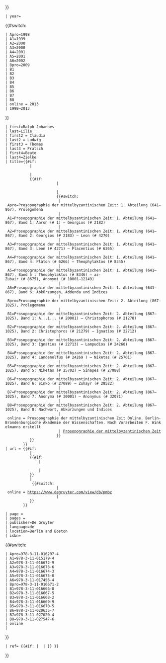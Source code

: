 <noinclude>{{{volume|}}}</noinclude>{{cite encyclopedia 
 | encyclopedia= {{#if:{{{title|}}}{{{article|}}}|
{{#switch:{{{volume|}}}
 | Apro=Prosopographie der mittelbyzantinischen Zeit: 1. Abteilung (641–867), Prolegomena
 | A1=Prosopographie der mittelbyzantinischen Zeit: 1. Abteilung (641–867), Band 1: Aaron (# 1) – Georgios (# 2182)
 | A2=Prosopographie der mittelbyzantinischen Zeit: 1. Abteilung (641–867), Band 2: Georgios (# 2183) – Leon (# 4270)
 | A3=Prosopographie der mittelbyzantinischen Zeit: 1. Abteilung (641–867), Band 3: Leon (# 4271) – Placentius (# 6265)
 | A4=Prosopographie der mittelbyzantinischen Zeit: 1. Abteilung (641–867), Band 4: Platon (# 6266) – Theophylaktos (# 8345)
 | A5=Prosopographie der mittelbyzantinischen Zeit: 1. Abteilung (641–867), Band 5 : Theophylaktos (# 8346) – az-Zubair (# 8675), Anonymi (# 10001–12149) 
 | A6=Prosopographie der mittelbyzantinischen Zeit: 1. Abteilung (641–867), Band 6: Abkürzungen, Addenda und Indices
 | Bpro=Prosopographie der mittelbyzantinischen Zeit: 2. Abteilung (867–1025), Prolegomena
 | B1=Prosopographie der mittelbyzantinischen Zeit: 2. Abteilung (867–1025), Band 1: A...i... (# 20001) – Christophoros (# 21278)
 | B2=Prosopographie der mittelbyzantinischen Zeit: 2. Abteilung (867–1025), Band 2: Christophoros (# 21279) – Ignatios (# 22712)
 | B3=Prosopographie der mittelbyzantinischen Zeit: 2. Abteilung (867–1025), Band 3: Ignatios (# 22713) – Lampudios (# 24268)
 | B4=Prosopographie der mittelbyzantinischen Zeit: 2. Abteilung (867–1025), Band 4: Landenolfus (# 24269 ) – Niketas (# 25701)
 | B5=Prosopographie der mittelbyzantinischen Zeit: 2. Abteilung (867–1025), Band 5: Niketas (# 25702) – Sinapes (# 27088)
 | B6=Prosopographie der mittelbyzantinischen Zeit: 2. Abteilung (867–1025), Band 6: Sinko (# 27089) – Zuhayr (# 28522)
 | B7=Prosopographie der mittelbyzantinischen Zeit: 2. Abteilung (867–1025), Band 7: Anonyma (# 30001) – Anonymus (# 32071)
 | B8=Prosopographie der mittelbyzantinischen Zeit: 2. Abteilung (867–1025), Band 8: Nachwort, Abkürzungen und Indices
 | online = Prosopographie der mittelbyzantinischen Zeit Online. Berlin-Brandenburgische Akademie der Wissenschaften. Nach Vorarbeiten F. Winkelmanns erstellt 
 | [[Prosopographie der mittelbyzantinischen Zeit]]
}}
}}
 | year=
{{#switch:{{{volume|}}}
 | Apro=1998
 | A1=1999
 | A2=2000
 | A3=2000
 | A4=2001
 | A5=2001
 | A6=2002
 | Bpro=2009
 | B1
 | B2
 | B3
 | B4
 | B5
 | B6
 | B7
 | B8
 | online = 2013 
 | 1998–2013 
}}
 | first=Ralph-Johannes
 | last=Lilie
 | first2 = Claudia
 | last2 = Ludwig
 | first3 = Thomas
 | last3 = Pratsch
 | first4=Beate
 | last4=Zielke
 | title={{#if:{{{article|}}}
            |<!--then-->
            {{{article}}}
            |<!--else-->
            {{#if:{{{title|}}}
                        |<!--then-->
                        {{{title}}}
                        |<!--else-->
                        {{#switch:{{{volume|}}}
                         | Apro=Prosopographie der mittelbyzantinischen Zeit: 1. Abteilung (641–867), Prolegomena
                         | A1=Prosopographie der mittelbyzantinischen Zeit: 1. Abteilung (641–867), Band 1: Aaron (# 1) – Georgios (# 2182)
                         | A2=Prosopographie der mittelbyzantinischen Zeit: 1. Abteilung (641–867), Band 2: Georgios (# 2183) – Leon (# 4270)
                         | A3=Prosopographie der mittelbyzantinischen Zeit: 1. Abteilung (641–867), Band 3: Leon (# 4271) – Placentius (# 6265)
                         | A4=Prosopographie der mittelbyzantinischen Zeit: 1. Abteilung (641–867), Band 4: Platon (# 6266) – Theophylaktos (# 8345)
                         | A5=Prosopographie der mittelbyzantinischen Zeit: 1. Abteilung (641–867), Band 5 : Theophylaktos (# 8346) – az-Zubair (# 8675), Anonymi (# 10001–12149) 
                         | A6=Prosopographie der mittelbyzantinischen Zeit: 1. Abteilung (641–867), Band 6: Abkürzungen, Addenda und Indices
                         | Bpro=Prosopographie der mittelbyzantinischen Zeit: 2. Abteilung (867–1025), Prolegomena
                         | B1=Prosopographie der mittelbyzantinischen Zeit: 2. Abteilung (867–1025), Band 1: A...i... (# 20001) – Christophoros (# 21278)
                         | B2=Prosopographie der mittelbyzantinischen Zeit: 2. Abteilung (867–1025), Band 2: Christophoros (# 21279) – Ignatios (# 22712)
                         | B3=Prosopographie der mittelbyzantinischen Zeit: 2. Abteilung (867–1025), Band 3: Ignatios (# 22713) – Lampudios (# 24268)
                         | B4=Prosopographie der mittelbyzantinischen Zeit: 2. Abteilung (867–1025), Band 4: Landenolfus (# 24269 ) – Niketas (# 25701)
                         | B5=Prosopographie der mittelbyzantinischen Zeit: 2. Abteilung (867–1025), Band 5: Niketas (# 25702) – Sinapes (# 27088)
                         | B6=Prosopographie der mittelbyzantinischen Zeit: 2. Abteilung (867–1025), Band 6: Sinko (# 27089) – Zuhayr (# 28522)
                         | B7=Prosopographie der mittelbyzantinischen Zeit: 2. Abteilung (867–1025), Band 7: Anonyma (# 30001) – Anonymus (# 32071)
                         | B8=Prosopographie der mittelbyzantinischen Zeit: 2. Abteilung (867–1025), Band 8: Nachwort, Abkürzungen und Indices
                         | online = Prosopographie der mittelbyzantinischen Zeit Online. Berlin-Brandenburgische Akademie der Wissenschaften. Nach Vorarbeiten F. Winkelmanns erstellt 
                         | [[Prosopographie der mittelbyzantinischen Zeit]]
                        }}
            }}
         }}
 | url = {{#if:{{{title|}}}{{{article|}}}
            |<!--then-->
            {{#if:{{{url|}}}
                |<!--then-->
                {{{url}}}
                |<!--else-->
            }}
            |<!--else-->
             {{#switch:{{{volume|}}}
                        | online = https://www.degruyter.com/view/db/pmbz
                        | {{{url|}}} 
            }}
         }}

 | page = {{{page|}}}
 | pages = {{{pages|}}}
 | publisher=De Gruyter
 | language=de
 | location=Berlin and Boston
 | isbn=
{{#switch:{{{volume|}}}
 | Apro=978-3-11-016297-4
 | A1=978-3-11-015179-4
 | A2=978-3-11-016672-9
 | A3=978-3-11-016673-6
 | A4=978-3-11-016674-3
 | A5=978-3-11-016675-0
 | A6=978-3-11-017456-4
 | Bpro=978-3-11-016671-2
 | B1=978-3-11-016666-8
 | B2=978-3-11-016667-5
 | B3=978-3-11-016668-2
 | B4=978-3-11-016669-9
 | B5=978-3-11-016670-5
 | B6=978-3-11-020635-7
 | B7=978-3-11-027020-4
 | B8=978-3-11-027547-6
 | online 
 | 
}}
 | ref= {{#if:{{{ref|}}} | {{{ref|}}} | {{{ref|{{harvid|PmbZ}}}}} }}

}}<noinclude>
{{Documentation}}
[[Category:百科全書來源模板|{{PAGENAME}}]]
</noinclude><!--DO NOT PUT A BLANK LINE AFTER THIS COMMENT-->